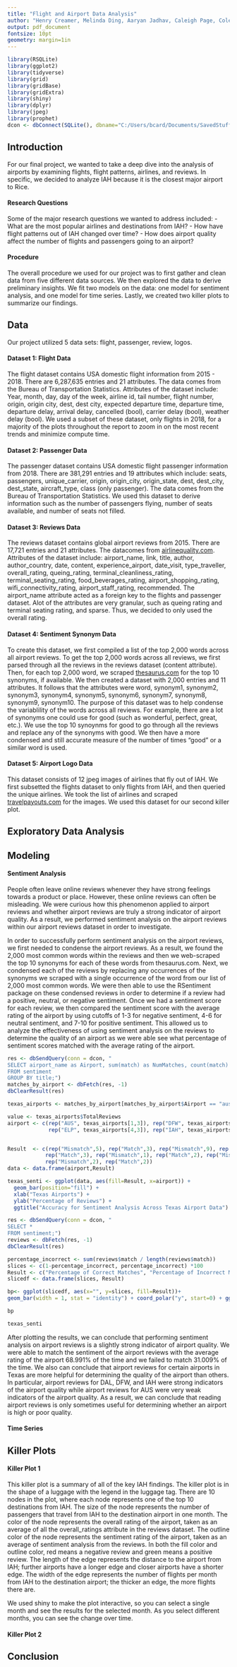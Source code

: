 ```yaml
---
title: "Flight and Airport Data Analysis"
author: "Henry Creamer, Melinda Ding, Aaryan Jadhav, Caleigh Page, Cole Morgan (Group 10)"
output: pdf_document
fontsize: 10pt
geometry: margin=1in
---
```

```r
library(RSQLite)
library(ggplot2)
library(tidyverse)
library(grid)
library(gridBase)
library(gridExtra)
library(shiny)
library(dplyr)
library(jpeg)
library(prophet)
dcon <- dbConnect(SQLite(), dbname="C:/Users/bcard/Documents/SavedStuff/Stat405/group10.db")
```

## Introduction 

For our final project, we wanted to take a deep dive into the analysis of airports by examining flights, flight patterns, airlines, and reviews. In specific, we decided to analyze IAH because it is the closest major airport to Rice.

#### Research Questions

Some of the major research questions we wanted to address included:
- What are the most popular airlines and destinations from IAH? 
- How have flight patterns out of IAH changed over time? 
- How does airport quality affect the number of flights and passengers going to an airport?

#### Procedure 
The overall procedure we used for our project was to first gather and clean data from five different data sources. We then explored the data to derive preliminary insights. We fit two models on the data: one model for sentiment analysis, and one model for time series. Lastly, we created two killer plots to summarize our findings. 

## Data 

Our project utilized 5 data sets: flight, passenger, review, logos. 

#### Dataset 1: Flight Data 
The flight dataset contains USA domestic flight information from 2015 - 2018. There are 6,287,635 entries and 21 attributes. The data comes from the Bureau of Transportation Statistics. Attributes of the dataset include: Year, month, day, day of the week, airline id, tail number, flight number, origin, origin city, dest, dest city, expected departure time, departure time, departure delay, arrival delay, cancelled (bool), carrier delay (bool), weather delay (bool). We used a subset of these dataset, only flights in 2018, for a majority of the plots throughout the report to zoom in on the most recent trends and minimize compute time. 

#### Dataset 2: Passenger Data 
The passenger dataset contains USA domestic flight passenger information from 2018. There are 381,291 entries and 19 attributes which include: seats, passengers, unique_carrier, origin, origin_city, origin_state, dest, dest_city, dest_state, aircraft_type, class (only passenger). The data comes from the Bureau of Transportation Statistics. We used this dataset to derive information such as the number of passengers flying, number of seats available, and number of seats not filled. 

#### Dataset 3: Reviews Data
The reviews dataset contains global airport reviews from 2015. There are 17,721 entries and 21 attributes. The datacomes from [airlinequality.com](https://www.airlinequality.com/). Attributes of the dataset include: airport_name, link, title, author, author_country, date, content, experience_airport, date_visit, type_traveller, overall_rating, queing_rating, terminal_cleanliness_rating, terminal_seating_rating, food_beverages_rating, airport_shopping_rating, wifi_connectivity_rating, airport_staff_rating, recommended. The airport_name attribute acted as a foreign key to the flights and passenger dataset. Alot of the attributes are very granular, such as queing rating and terminal seating rating, and sparse. Thus, we decided to only used the overall rating. 

#### Dataset 4: Sentiment Synonym Data
To create this dataset, we first compiled a list of the top 2,000 words across all airport reviews. To get the top 2,000 words across all reviews, we first parsed through all the reviews in the reviews dataset (content attribute). Then, for each top 2,000 word, we scraped [thesaurus.com](https://www.thesaurus.com/) for the top 10 synonyms, if available. We then created a dataset with 2,000 entries and 11 attributes. It follows that the attributes were word, synonym1, synonym2, synonym3, synonym4, synonym5, synonym6, synonym7, synonym8, synonym9, synonym10. The purpose of this dataset was to help condense the variablility of the words across all reviews. For example, there are a lot of synonyms one could use for good (such as wonderful, perfect, great, etc.). We use the top 10 synoynms for good to go through all the reviews and replace any of the synonyms with good. We then have a more condensed and still accurate measure of the number of times "good" or a similar word is used. 

#### Dataset 5: Airport Logo Data
This dataset consists of 12 jpeg images of airlines that fly out of IAH. We first subsetted the flights dataset to only flights from IAH, and then queried the unique airlines. We took the list of airlines and scraped [travelpayouts.com](https://support.travelpayouts.com/hc/en-us/articles/203956073-Airline-logos) for the images. We used this dataset for our second killer plot. 

## Exploratory Data Analysis


## Modeling

#### Sentiment Analysis
People often leave online reviews whenever they have strong feelings towards a product or place. However, these online reviews can often be misleading. We were curious how this phenomenon applied to airport reviews and whether airport reviews are truly a strong indicator of airport quality. As a result, we performed sentiment analysis on the airport reviews within our airport reviews dataset in order to investigate.

In order to successfully perform sentiment analysis on the airport reviews, we first needed to condense the airport reviews. As a result, we found the 2,000 most common words within the reviews and then we web-scraped the top 10 synonyms for each of these words from thesaurus.com. Next, we condensed each of the reviews by replacing any occurrences of the synonyms we scraped with a single occurrence of the word from our list of 2,000 most common words. We were then able to use the RSentiment package on these condensed reviews in order to determine if a review had a positive, neutral, or negative sentiment. Once we had a sentiment score for each review, we then compared the sentiment score with the average rating of the airport by using cutoffs of 1-3 for negative sentiment, 4-6 for neutral sentiment, and 7-10 for positive sentiment. This allowed us to analyze the effectiveness of using sentiment analysis on the reviews to determine the quality of an airport as we were able see what percentage of sentiment scores matched with the average rating of the airport.

```r
res <- dbSendQuery(conn = dcon, "
SELECT airport_name as Airport, sum(match) as NumMatches, count(match) as TotalReviews
FROM sentiment
GROUP BY title;")
matches_by_airport <- dbFetch(res, -1)
dbClearResult(res)

texas_airports <- matches_by_airport[matches_by_airport$Airport == "austin-airport" | matches_by_airport$Airport == "dallas-fort-worth-airport" | matches_by_airport$Airport == "dallas-love-field-airport" | matches_by_airport$Airport == "houston-george-bush-intercontinental-airport" | matches_by_airport$Airport == "houston-hobby-airport" | matches_by_airport$Airport == "el-paso-airport" ,]

value <- texas_airports$TotalReviews
airport <- c(rep("AUS", texas_airports[1,3]), rep("DFW", texas_airports[2,3]), rep("DAL", texas_airports[3,3]),
             rep("ELP", texas_airports[4,3]), rep("IAH", texas_airports[5,3]), rep("HOU", texas_airports[6,3]))


Result  <- c(rep("Mismatch",5), rep("Match",3), rep("Mismatch",9), rep("Match",40),
            rep("Match",3), rep("Mismatch",1), rep("Match",2), rep("Mismatch",28), rep("Match",69),
            rep("Mismatch",2), rep("Match",2))
data <- data.frame(airport,Result)

texas_senti <- ggplot(data, aes(fill=Result, x=airport)) + 
  geom_bar(position="fill") + 
  xlab("Texas Airports") + 
  ylab("Percentage of Reviews") + 
  ggtitle("Accuracy for Sentiment Analysis Across Texas Airport Data") + scale_fill_manual(values = c("darkgreen", "red"))

res <- dbSendQuery(conn = dcon, "
SELECT *
FROM sentiment;")
reviews <- dbFetch(res, -1)
dbClearResult(res)

percentage_incorrect <- sum(reviews$match / length(reviews$match))
slices <- c(1-percentage_incorrect, percentage_incorrect) *100
Result <- c("Percentage of Correct Matches", "Percentage of Incorrect Matches")
slicedf <- data.frame(slices, Result)

bp<- ggplot(slicedf, aes(x="", y=slices, fill=Result))+
geom_bar(width = 1, stat = "identity") + coord_polar("y", start=0) + ggtitle("Matching Individual Reviews") + xlab("") + ylab("") + scale_fill_manual(values = c("green3", "red3"))
```

```r
bp
```

```r
texas_senti
```

After plotting the results, we can conclude that performing sentiment analysis on airport reviews is a slightly strong indicator of airport quality. We were able to match the sentiment of the airport reviews with the average rating of the airport 68.991% of the time and we failed to match 31.009% of the time. We also can conclude that airport reviews for certain airports in Texas are more helpful for determining the quality of the airport than others. In particular, airport reviews for DAL, DFW, and IAH were strong indicators of the airport quality while airport reviews for AUS were very weak indicators of the airport quality. As a result, we can conclude that reading airport reviews is only sometimes useful for determining whether an airport is high or poor quality. 

#### Time Series 


## Killer Plots 

#### Killer Plot 1 
This killer plot is a summary of all of the key IAH findings. The killer plot is in the shape of a luggage with the legend in the luggage tag. There are 10 nodes in the plot, where each node represents one of the top 10 destinations from IAH. The size of the node represents the number of passengers that travel from IAH to the destination airport in one month. The color of the node represents the overall rating of the airport, taken as an average of all the overall_ratings attribute in the reviews dataset. The outline color of the node represents the sentiment rating of the airport, taken as an average of sentiment analysis from the reviews. In both the fill color and outline color, red means a negative review and green means a positive review. 
The length of the edge represents the distance to the airport from IAH; further airports have a longer edge and closer airports have a shorter edge. The width of the edge represents the number of flights per month from IAH to the destination airport; the thicker an edge, the more flights there are. 

We used shiny to make the plot interactive, so you can select a single month and see the results for the selected month. As you select different months, you can see the change over time. 

#### Killer Plot 2

## Conclusion 
